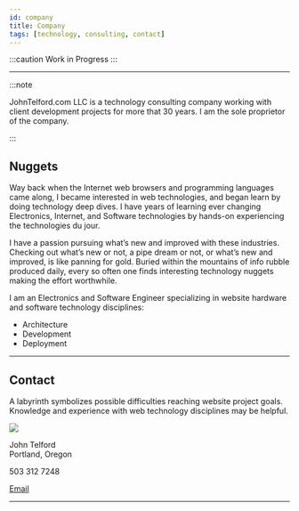 ```yaml
---
id: company
title: Company
tags: [technology, consulting, contact]
---
```


:::caution Work in Progress
:::

---

:::note

JohnTelford.com LLC is a  technology consulting company working with client  development projects for more that 30 years. I am the sole proprietor of the company.

:::

## Nuggets
Way back when the Internet web browsers and programming languages came along, I became interested in web technologies, and began learn by doing technology deep dives. I have years of learning ever changing Electronics, Internet, and Software technologies by hands-on experiencing the technologies du jour.

I have a passion pursuing what’s new and improved with these industries. Checking out what’s new or not, a pipe dream or not, or what’s new and improved, is like panning for gold. Buried within the mountains of info rubble produced daily, every so often one finds interesting technology nuggets making the effort worthwhile.

I am an Electronics and Software Engineer specializing in website hardware and software technology disciplines:

- Architecture
- Development
- Deployment

---

## Contact

A labyrinth symbolizes possible difficulties reaching website project goals. Knowledge and experience with web technology disciplines may be helpful.

<img src="/img/mugShot.png" height={80} width={100}/>



John Telford  
Portland, Oregon    

503 312 7248
<p><a href="mailto:john@johntelford.com">Email</a></p>

---


